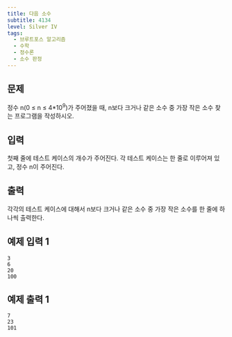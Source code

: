 ```yaml
---
title: 다음 소수
subtitle: 4134
level: Silver IV
tags:
  - 브루트포스 알고리즘
  - 수학
  - 정수론
  - 소수 판정
---
```


## 문제

정수 n(0 ≤ n ≤ 4\*10<sup>9</sup>)가 주어졌을 때, n보다 크거나 같은 소수 중 가장 작은 소수 찾는 프로그램을 작성하시오.

## 입력

첫째 줄에 테스트 케이스의 개수가 주어진다. 각 테스트 케이스는 한 줄로 이루어져 있고, 정수 n이 주어진다.

## 출력

각각의 테스트 케이스에 대해서 n보다 크거나 같은 소수 중 가장 작은 소수를 한 줄에 하나씩 출력한다.

## 예제 입력 1

```
3
6
20
100
```

## 예제 출력 1

```
7
23
101
```

